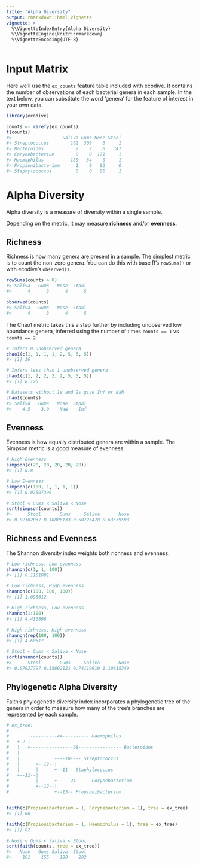 ```yaml
---
title: "Alpha Diversity"
output: rmarkdown::html_vignette
vignette: >
  %\VignetteIndexEntry{Alpha Diversity}
  %\VignetteEngine{knitr::rmarkdown}
  %\VignetteEncoding{UTF-8}
---
```


# Input Matrix

Here we'll use the `ex_counts` feature table included with ecodive. It contains
the number of observations of each bacterial genera in each sample. In the text
below, you can substitute the word 'genera' for the feature of interest in your
own data.

```r
library(ecodive)

counts <- rarefy(ex_counts)
t(counts)
#>                   Saliva Gums Nose Stool
#> Streptococcus        162  309    6     1
#> Bacteroides            2    2    0   341
#> Corynebacterium        0    0  171     1
#> Haemophilus          180   34    0     1
#> Propionibacterium      1    0   82     0
#> Staphylococcus         0    0   86     1
```


# Alpha Diversity

Alpha diversity is a measure of diversity within a single sample.

Depending on the metric, it may measure **richness** and/or **evenness**.


## Richness

Richness is how many genera are present in a sample. The simplest metric is to
count the non-zero genera. You can do this with base R's `rowSums()` or with 
ecodive's `observed()`.

```r
rowSums(counts > 0)
#> Saliva   Gums   Nose  Stool 
#>      4      3      4      5 

observed(counts)
#> Saliva   Gums   Nose  Stool 
#>      4      3      4      5 
```

The Chao1 metric takes this a step further by including unobserved low abundance
genera, inferred using the number of times `counts == 1` vs `counts == 2`.

```r
# Infers 8 unobserved genera
chao1(c(1, 1, 1, 1, 2, 5, 5, 5))
#> [1] 16

# Infers less than 1 unobserved genera
chao1(c(1, 2, 2, 2, 2, 5, 5, 5))
#> [1] 8.125

# Datasets without 1s and 2s give Inf or NaN
chao1(counts)
#> Saliva   Gums   Nose  Stool 
#>    4.5    3.0    NaN    Inf 
```


## Evenness

Evenness is how equally distributed genera are within a sample. 
The Simpson metric is a good measure of evenness.

```r
# High Evenness
simpson(c(20, 20, 20, 20, 20))
#> [1] 0.8

# Low Evenness
simpson(c(100, 1, 1, 1, 1))
#> [1] 0.07507396

# Stool < Gums < Saliva < Nose
sort(simpson(counts))
#>      Stool       Gums     Saliva       Nose 
#> 0.02302037 0.18806133 0.50725478 0.63539593 
```


## Richness and Evenness

The Shannon diversity index weights both richness and evenness.

```r
# Low richness, Low evenness
shannon(c(1, 1, 100))
#> [1] 0.1101001

# Low richness, High evenness
shannon(c(100, 100, 100))
#> [1] 1.098612

# High richness, Low evenness
shannon(1:100)
#> [1] 4.416898

# High richness, High evenness
shannon(rep(100, 100))
#> [1] 4.60517

# Stool < Gums < Saliva < Nose
sort(shannon(counts))
#>      Stool       Gums     Saliva       Nose 
#> 0.07927797 0.35692121 0.74119910 1.10615349 
```


## Phylogenetic Alpha Diversity

Faith's phylogenetic diversity index incorporates a phylogenetic tree of the
genera in order to measure how many of the tree's branches are represented by
each sample.

```r
# ex_tree:
#
#       +----------44---------- Haemophilus
#   +-2-|
#   |   +----------------68---------------- Bacteroides  
#   |                      
#   |             +---18---- Streptococcus
#   |      +--12--|       
#   |      |      +--11-- Staphylococcus
#   +--11--|              
#          |      +-----24----- Corynebacterium
#          +--12--|
#                 +--13-- Propionibacterium


faith(c(Propionibacterium = 1, Corynebacterium = 1), tree = ex_tree)
#> [1] 60

faith(c(Propionibacterium = 1, Haemophilus = 1), tree = ex_tree)
#> [1] 82

# Nose < Gums < Saliva < Stool
sort(faith(counts, tree = ex_tree))
#>   Nose   Gums Saliva  Stool 
#>    101    155    180    202 
```

